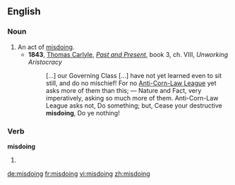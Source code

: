 ==English==

===Noun===
{{en-noun}}

# An act of [[misdo]]ing.
#*'''1843''', [[w:Thomas_Carlyle|Thomas Carlyle]], ''[[:w:Past and Present (book)|Past and Present]]'', book 3, ch. VIII, ''Unworking Aristocracy''
#*: […] our Governing Class […] have not yet learned even to sit still, and do no mischief! For no [[:w:Anti-Corn Law League|Anti-Corn-Law League]] yet asks more of them than this; — Nature and Fact, very imperatively, asking so much more of them. Anti-Corn-Law League asks not, Do something; but, Cease your destructive '''misdoing''', Do ye nothing!
===Verb===
'''misdoing'''

# {{present participle of|[[misdo]]}}

[[de:misdoing]]
[[fr:misdoing]]
[[vi:misdoing]]
[[zh:misdoing]]